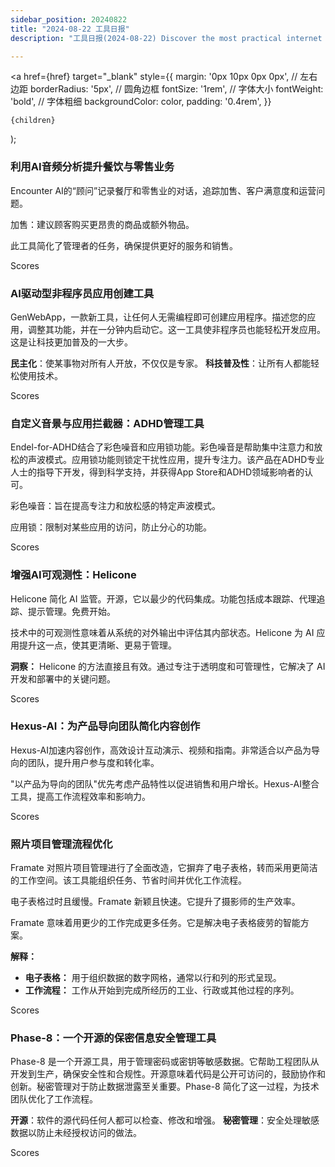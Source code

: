 ```yaml
---
sidebar_position: 20240822
title: "2024-08-22 工具日报"
description: "工具日报(2024-08-22) Discover the most practical internet software, AI tools, and products of 2024 through the Tools Daily!"

---
```



  <a
    href={href}
    target="_blank"
    style={{
      margin: '0px 10px 0px 0px', // 左右边距
      borderRadius: '5px', // 圆角边框
      fontSize: '1rem', // 字体大小
      fontWeight: 'bold', // 字体粗细
      backgroundColor: color,
      padding: '0.4rem',
    }}
  >
    {children}
  </a>
);

### 利用AI音频分析提升餐饮与零售业务

Encounter AI的“顾问”记录餐厅和零售业的对话，追踪加售、客户满意度和运营问题。

加售：建议顾客购买更昂贵的商品或额外物品。

此工具简化了管理者的任务，确保提供更好的服务和销售。

<Link href="/news/2024/08/22/Enhancing-Restaurant-and-Retail-Operations-with-AI-Audio-Ana" color="#B0C4DE">Scores</Link>

### AI驱动型非程序员应用创建工具

GenWebApp，一款新工具，让任何人无需编程即可创建应用程序。描述您的应用，调整其功能，并在一分钟内启动它。这一工具使非程序员也能轻松开发应用。这是让科技更加普及的一大步。

**民主化**：使某事物对所有人开放，不仅仅是专家。
**科技普及性**：让所有人都能轻松使用技术。

<Link href="/news/2024/08/22/AIPowered-App-Creation-Tool-for-NonProgrammers" color="#B0C4DE">Scores</Link>

### 自定义音景与应用拦截器：ADHD管理工具

Endel-for-ADHD结合了彩色噪音和应用锁功能。彩色噪音是帮助集中注意力和放松的声波模式。应用锁功能则锁定干扰性应用，提升专注力。该产品在ADHD专业人士的指导下开发，得到科学支持，并获得App Store和ADHD领域影响者的认可。

彩色噪音：旨在提高专注力和放松感的特定声波模式。

应用锁：限制对某些应用的访问，防止分心的功能。

<Link href="/news/2024/08/22/Customizable-Soundscapes-and-App-Blocker-for-ADHD-Management" color="#B0C4DE">Scores</Link>

### 增强AI可观测性：Helicone

Helicone 简化 AI 监管。开源，它以最少的代码集成。功能包括成本跟踪、代理追踪、提示管理。免费开始。

技术中的可观测性意味着从系统的对外输出中评估其内部状态。Helicone 为 AI 应用提升这一点，使其更清晰、更易于管理。

**洞察：**
Helicone 的方法直接且有效。通过专注于透明度和可管理性，它解决了 AI 开发和部署中的关键问题。

<Link href="/news/2024/08/22/Enhancing-AI-Observability-with-Helicone" color="#B0C4DE">Scores</Link>

### Hexus-AI：为产品导向团队简化内容创作

Hexus-AI加速内容创作，高效设计互动演示、视频和指南。非常适合以产品为导向的团队，提升用户参与度和转化率。

"以产品为导向的团队"优先考虑产品特性以促进销售和用户增长。Hexus-AI整合工具，提高工作流程效率和影响力。

<Link href="/news/2024/08/22/HexusAI-Streamlining-Content-Creation-for-ProductLed-Teams" color="#B0C4DE">Scores</Link>

### 照片项目管理流程优化

Framate 对照片项目管理进行了全面改造，它摒弃了电子表格，转而采用更简洁的工作空间。该工具能组织任务、节省时间并优化工作流程。

电子表格过时且缓慢。Framate 新颖且快速。它提升了摄影师的生产效率。

Framate 意味着用更少的工作完成更多任务。它是解决电子表格疲劳的智能方案。

**解释：**
- **电子表格：** 用于组织数据的数字网格，通常以行和列的形式呈现。
- **工作流程：** 工作从开始到完成所经历的工业、行政或其他过程的序列。

<Link href="/news/2024/08/22/Streamlining-Photo-Project-Management" color="#B0C4DE">Scores</Link>

### Phase-8：一个开源的保密信息安全管理工具

Phase-8 是一个开源工具，用于管理密码或密钥等敏感数据。它帮助工程团队从开发到生产，确保安全性和合规性。开源意味着代码是公开可访问的，鼓励协作和创新。秘密管理对于防止数据泄露至关重要。Phase-8 简化了这一过程，为技术团队优化了工作流程。

**开源**：软件的源代码任何人都可以检查、修改和增强。
**秘密管理**：安全处理敏感数据以防止未经授权访问的做法。

<Link href="/news/2024/08/22/Phase8-An-OpenSource-Tool-for-Secure-Secrets-Management" color="#B0C4DE">Scores</Link>

